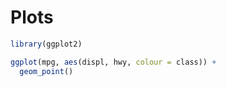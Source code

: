 # Plots

```r
library(ggplot2)

ggplot(mpg, aes(displ, hwy, colour = class)) + 
  geom_point()
```  
